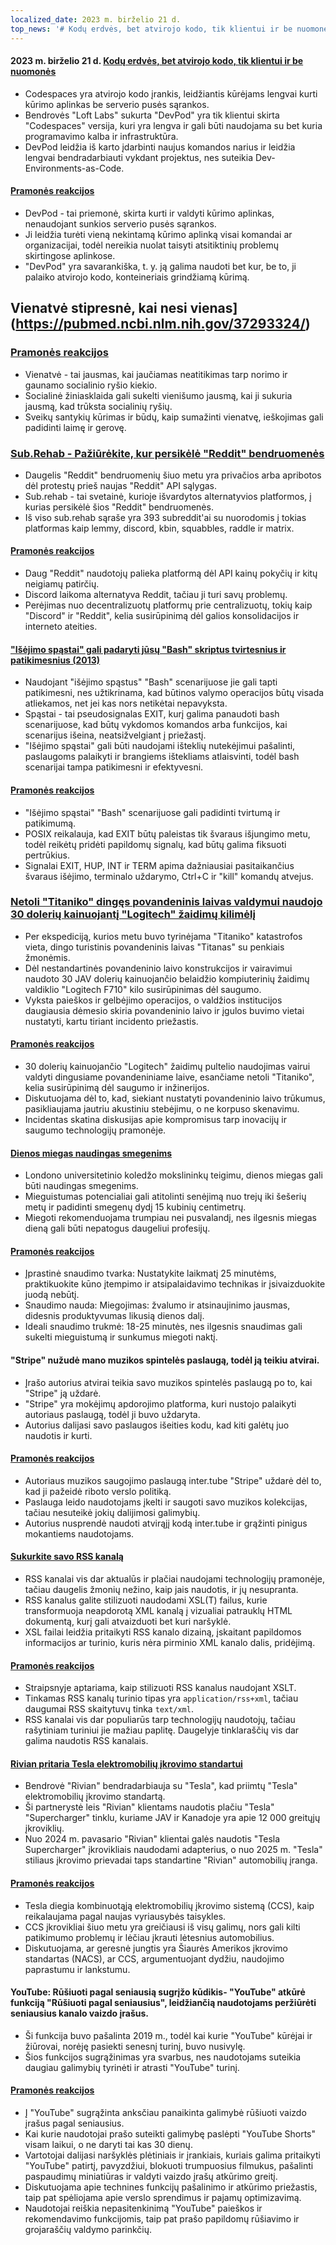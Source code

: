 ```yaml
---
localized_date: 2023 m. birželio 21 d.
top_news: '# Kodų erdvės, bet atvirojo kodo, tik klientui ir be nuomonės'
---
```


#### 2023 m. birželio 21 d. [Kodų erdvės, bet atvirojo kodo, tik klientui ir be nuomonės](https://devpod.sh/)

- Codespaces yra atvirojo kodo įrankis, leidžiantis kūrėjams lengvai kurti kūrimo aplinkas be serverio pusės sąrankos.
- Bendrovės "Loft Labs" sukurta "DevPod" yra tik klientui skirta "Codespaces" versija, kuri yra lengva ir gali būti naudojama su bet kuria programavimo kalba ir infrastruktūra.
- DevPod leidžia iš karto įdarbinti naujus komandos narius ir leidžia lengvai bendradarbiauti vykdant projektus, nes suteikia Dev-Environments-as-Code.

#### [Pramonės reakcijos](http://news.ycombinator.com/item?id=36407477)

- DevPod - tai priemonė, skirta kurti ir valdyti kūrimo aplinkas, nenaudojant sunkios serverio pusės sąrankos.
- Ji leidžia turėti vieną nekintamą kūrimo aplinką visai komandai ar organizacijai, todėl nereikia nuolat taisyti atsitiktinių problemų skirtingose aplinkose.
- "DevPod" yra savarankiška, t. y. ją galima naudoti bet kur, be to, ji palaiko atvirojo kodo, konteineriais grindžiamą kūrimą.

## Vienatvė stipresnė, kai nesi vienas](https://pubmed.ncbi.nlm.nih.gov/37293324/)

### [Pramonės reakcijos](http://news.ycombinator.com/item?id=36403280)

- Vienatvė - tai jausmas, kai jaučiamas neatitikimas tarp norimo ir gaunamo socialinio ryšio kiekio.
- Socialinė žiniasklaida gali sukelti vienišumo jausmą, kai ji sukuria jausmą, kad trūksta socialinių ryšių.
- Sveikų santykių kūrimas ir būdų, kaip sumažinti vienatvę, ieškojimas gali padidinti laimę ir gerovę.

### [Sub.Rehab - Pažiūrėkite, kur persikėlė "Reddit" bendruomenės](https://sub.rehab/)

- Daugelis "Reddit" bendruomenių šiuo metu yra privačios arba apribotos dėl protestų prieš naujas "Reddit" API sąlygas.
- Sub.rehab - tai svetainė, kurioje išvardytos alternatyvios platformos, į kurias persikėlė šios "Reddit" bendruomenės.
- Iš viso sub.rehab sąraše yra 393 subreddit'ai su nuorodomis į tokias platformas kaip lemmy, discord, kbin, squabbles, raddle ir matrix.

#### [Pramonės reakcijos](http://news.ycombinator.com/item?id=36401999)

- Daug "Reddit" naudotojų palieka platformą dėl API kainų pokyčių ir kitų neigiamų patirčių.
- Discord laikoma alternatyva Reddit, tačiau ji turi savų problemų.
- Perėjimas nuo decentralizuotų platformų prie centralizuotų, tokių kaip "Discord" ir "Reddit", kelia susirūpinimą dėl galios konsolidacijos ir interneto ateities.

#### ["Išėjimo spąstai" gali padaryti jūsų "Bash" skriptus tvirtesnius ir patikimesnius (2013)](http://redsymbol.net/articles/bash-exit-traps/)

- Naudojant "išėjimo spąstus" "Bash" scenarijuose jie gali tapti patikimesni, nes užtikrinama, kad būtinos valymo operacijos būtų visada atliekamos, net jei kas nors netikėtai nepavyksta.
- Spąstai - tai pseudosignalas EXIT, kurį galima panaudoti bash scenarijuose, kad būtų vykdomos komandos arba funkcijos, kai scenarijus išeina, neatsižvelgiant į priežastį.
- "Išėjimo spąstai" gali būti naudojami išteklių nutekėjimui pašalinti, paslaugoms palaikyti ir brangiems ištekliams atlaisvinti, todėl bash scenarijai tampa patikimesni ir efektyvesni.

#### [Pramonės reakcijos](http://news.ycombinator.com/item?id=36400465)

- "Išėjimo spąstai" "Bash" scenarijuose gali padidinti tvirtumą ir patikimumą.
- POSIX reikalauja, kad EXIT būtų paleistas tik švaraus išjungimo metu, todėl reikėtų pridėti papildomų signalų, kad būtų galima fiksuoti pertrūkius.
- Signalai EXIT, HUP, INT ir TERM apima dažniausiai pasitaikančius švaraus išėjimo, terminalo uždarymo, Ctrl+C ir "kill" komandų atvejus.

### [Netoli "Titaniko" dingęs povandeninis laivas valdymui naudojo 30 dolerių kainuojantį "Logitech" žaidimų kilimėlį](https://arstechnica.com/gaming/2023/06/submarine-missing-near-titanic-used-a-30-logitech-gamepad-for-steering/)

- Per ekspediciją, kurios metu buvo tyrinėjama "Titaniko" katastrofos vieta, dingo turistinis povandeninis laivas "Titanas" su penkiais žmonėmis.
- Dėl nestandartinės povandeninio laivo konstrukcijos ir vairavimui naudoto 30 JAV dolerių kainuojančio belaidžio kompiuterinių žaidimų valdiklio "Logitech F710" kilo susirūpinimas dėl saugumo.
- Vyksta paieškos ir gelbėjimo operacijos, o valdžios institucijos daugiausia dėmesio skiria povandeninio laivo ir įgulos buvimo vietai nustatyti, kartu tiriant incidento priežastis.

#### [Pramonės reakcijos](http://news.ycombinator.com/item?id=36407781)

- 30 dolerių kainuojančio "Logitech" žaidimų pultelio naudojimas vairui valdyti dingusiame povandeniniame laive, esančiame netoli "Titaniko", kelia susirūpinimą dėl saugumo ir inžinerijos.
- Diskutuojama dėl to, kad, siekiant nustatyti povandeninio laivo trūkumus, pasikliaujama jautriu akustiniu stebėjimu, o ne korpuso skenavimu.
- Incidentas skatina diskusijas apie kompromisus tarp inovacijų ir saugumo technologijų pramonėje.

#### [Dienos miegas naudingas smegenims](https://www.bbc.com/news/health-65950168)

- Londono universitetinio koledžo mokslininkų teigimu, dienos miegas gali būti naudingas smegenims.
- Mieguistumas potencialiai gali atitolinti senėjimą nuo trejų iki šešerių metų ir padidinti smegenų dydį 15 kubinių centimetrų.
- Miegoti rekomenduojama trumpiau nei pusvalandį, nes ilgesnis miegas dieną gali būti nepatogus daugeliui profesijų.

#### [Pramonės reakcijos](http://news.ycombinator.com/item?id=36399503)

- Įprastinė snaudimo tvarka: Nustatykite laikmatį 25 minutėms, praktikuokite kūno įtempimo ir atsipalaidavimo technikas ir įsivaizduokite juodą nebūtį.
- Snaudimo nauda: Miegojimas: žvalumo ir atsinaujinimo jausmas, didesnis produktyvumas likusią dienos dalį.
- Ideali snaudimo trukmė: 18-25 minutės, nes ilgesnis snaudimas gali sukelti mieguistumą ir sunkumus miegoti naktį.

#### "Stripe" nužudė mano muzikos spintelės paslaugą, todėl ją teikiu atvirai.

- Įrašo autorius atvirai teikia savo muzikos spintelės paslaugą po to, kai "Stripe" ją uždarė.
- "Stripe" yra mokėjimų apdorojimo platforma, kuri nustojo palaikyti autoriaus paslaugą, todėl ji buvo uždaryta.
- Autorius dalijasi savo paslaugos išeities kodu, kad kiti galėtų juo naudotis ir kurti.

#### [Pramonės reakcijos](http://news.ycombinator.com/item?id=36403607)

- Autoriaus muzikos saugojimo paslaugą inter.tube "Stripe" uždarė dėl to, kad ji pažeidė riboto verslo politiką.
- Paslauga leido naudotojams įkelti ir saugoti savo muzikos kolekcijas, tačiau nesuteikė jokių dalijimosi galimybių.
- Autorius nusprendė naudoti atvirąjį kodą inter.tube ir grąžinti pinigus mokantiems naudotojams.

#### [Sukurkite savo RSS kanalą](https://darekkay.com/blog/rss-styling/)

- RSS kanalai vis dar aktualūs ir plačiai naudojami technologijų pramonėje, tačiau daugelis žmonių nežino, kaip jais naudotis, ir jų nesupranta.
- RSS kanalus galite stilizuoti naudodami XSL(T) failus, kurie transformuoja neapdorotą XML kanalą į vizualiai patrauklų HTML dokumentą, kurį gali atvaizduoti bet kuri naršyklė.
- XSL failai leidžia pritaikyti RSS kanalo dizainą, įskaitant papildomos informacijos ar turinio, kuris nėra pirminio XML kanalo dalis, pridėjimą.

#### [Pramonės reakcijos](http://news.ycombinator.com/item?id=36401854)

- Straipsnyje aptariama, kaip stilizuoti RSS kanalus naudojant XSLT.
- Tinkamas RSS kanalų turinio tipas yra `application/rss+xml`, tačiau daugumai RSS skaitytuvų tinka `text/xml`.
- RSS kanalai vis dar populiarūs tarp technologijų naudotojų, tačiau rašytiniam turiniui jie mažiau paplitę. Daugelyje tinklaraščių vis dar galima naudotis RSS kanalais.

#### [Rivian pritaria Tesla elektromobilių įkrovimo standartui](https://ev-edition.com/2023/06/rivian-joins-forces-with-tesla-embracing-their-charging-standard-for-electric-vehicles/)

- Bendrovė "Rivian" bendradarbiauja su "Tesla", kad priimtų "Tesla" elektromobilių įkrovimo standartą.
- Ši partnerystė leis "Rivian" klientams naudotis plačiu "Tesla" "Supercharger" tinklu, kuriame JAV ir Kanadoje yra apie 12 000 greitųjų įkroviklių.
- Nuo 2024 m. pavasario "Rivian" klientai galės naudotis "Tesla Supercharger" įkrovikliais naudodami adapterius, o nuo 2025 m. "Tesla" stiliaus įkrovimo prievadai taps standartine "Rivian" automobilių įranga.

#### [Pramonės reakcijos](http://news.ycombinator.com/item?id=36403494)

- Tesla diegia kombinuotąją elektromobilių įkrovimo sistemą (CCS), kaip reikalaujama pagal naujas vyriausybės taisykles.
- CCS įkrovikliai šiuo metu yra greičiausi iš visų galimų, nors gali kilti patikimumo problemų ir lėčiau įkrauti lėtesnius automobilius.
- Diskutuojama, ar geresnė jungtis yra Šiaurės Amerikos įkrovimo standartas (NACS), ar CCS, argumentuojant dydžiu, naudojimo paprastumu ir lankstumu.

#### YouTube: Rūšiuoti pagal seniausią sugrįžo kūdikis- "YouTube" atkūrė funkciją "Rūšiuoti pagal seniausius", leidžiančią naudotojams peržiūrėti seniausius kanalo vaizdo įrašus.

- Ši funkcija buvo pašalinta 2019 m., todėl kai kurie "YouTube" kūrėjai ir žiūrovai, norėję pasiekti senesnį turinį, buvo nusivylę.
- Šios funkcijos sugrąžinimas yra svarbus, nes naudotojams suteikia daugiau galimybių tyrinėti ir atrasti "YouTube" turinį.

#### [Pramonės reakcijos](http://news.ycombinator.com/item?id=36410777)

- Į "YouTube" sugrąžinta anksčiau panaikinta galimybė rūšiuoti vaizdo įrašus pagal seniausius.
- Kai kurie naudotojai prašo suteikti galimybę paslėpti "YouTube Shorts" visam laikui, o ne daryti tai kas 30 dienų.
- Vartotojai dalijasi naršyklės plėtiniais ir įrankiais, kuriais galima pritaikyti "YouTube" patirtį, pavyzdžiui, blokuoti trumpuosius filmukus, pašalinti paspaudimų miniatiūras ir valdyti vaizdo įrašų atkūrimo greitį.
- Diskutuojama apie technines funkcijų pašalinimo ir atkūrimo priežastis, taip pat spėliojama apie verslo sprendimus ir pajamų optimizavimą.
- Naudotojai reiškia nepasitenkinimą "YouTube" paieškos ir rekomendavimo funkcijomis, taip pat prašo papildomų rūšiavimo ir grojaraščių valdymo parinkčių.
